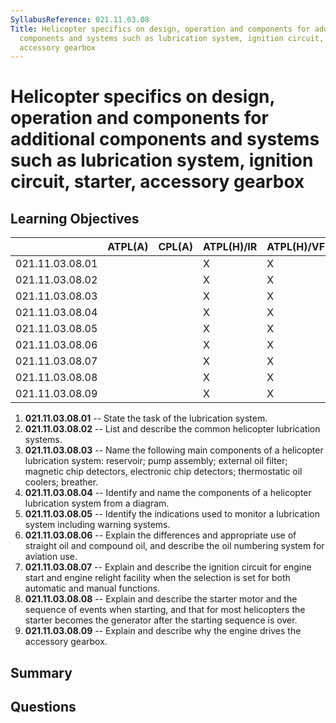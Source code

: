 ```yaml
---
SyllabusReference: 021.11.03.08
Title: Helicopter specifics on design, operation and components for additional
  components and systems such as lubrication system, ignition circuit, starter,
  accessory gearbox
---
```


# Helicopter specifics on design, operation and components for additional components and systems such as lubrication system, ignition circuit, starter, accessory gearbox

## Learning Objectives

|                 | ATPL(A) | CPL(A) | ATPL(H)/IR | ATPL(H)/VFR | CPL(H) | IR  | CBIR(A) |
| --------------- | ------- | ------ | ---------- | ----------- | ------ | --- | ------- |
| 021.11.03.08.01 |         |        | X          | X           | X      |     |         |
| 021.11.03.08.02 |         |        | X          | X           | X      |     |         |
| 021.11.03.08.03 |         |        | X          | X           | X      |     |         |
| 021.11.03.08.04 |         |        | X          | X           | X      |     |         |
| 021.11.03.08.05 |         |        | X          | X           | X      |     |         |
| 021.11.03.08.06 |         |        | X          | X           | X      |     |         |
| 021.11.03.08.07 |         |        | X          | X           | X      |     |         |
| 021.11.03.08.08 |         |        | X          | X           | X      |     |         |
| 021.11.03.08.09 |         |        | X          | X           | X      |     |         |

1. **021.11.03.08.01** -- State the task of the lubrication system.
2. **021.11.03.08.02** -- List and describe the common helicopter lubrication
   systems.
3. **021.11.03.08.03** -- Name the following main components of a helicopter
   lubrication system: reservoir; pump assembly; external oil filter; magnetic
   chip detectors, electronic chip detectors; thermostatic oil coolers;
   breather.
4. **021.11.03.08.04** -- Identify and name the components of a helicopter
   lubrication system from a diagram.
5. **021.11.03.08.05** -- Identify the indications used to monitor a lubrication
   system including warning systems.
6. **021.11.03.08.06** -- Explain the differences and appropriate use of straight
   oil and compound oil, and describe the oil numbering system for aviation use.
7. **021.11.03.08.07** -- Explain and describe the ignition circuit for engine
   start and engine relight facility when the selection is set for both
   automatic and manual functions.
8. **021.11.03.08.08** -- Explain and describe the starter motor and the sequence
   of events when starting, and that for most helicopters the starter becomes
   the generator after the starting sequence is over.
9. **021.11.03.08.09** -- Explain and describe why the engine drives the accessory
   gearbox.

## Summary

## Questions
